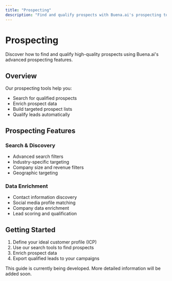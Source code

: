 ```yaml
---
title: "Prospecting"
description: "Find and qualify prospects with Buena.ai's prospecting tools"
---
```


# Prospecting

Discover how to find and qualify high-quality prospects using Buena.ai's advanced prospecting features.

## Overview

Our prospecting tools help you:
- Search for qualified prospects
- Enrich prospect data
- Build targeted prospect lists
- Qualify leads automatically

## Prospecting Features

### Search & Discovery
- Advanced search filters
- Industry-specific targeting
- Company size and revenue filters
- Geographic targeting

### Data Enrichment
- Contact information discovery
- Social media profile matching
- Company data enrichment
- Lead scoring and qualification

## Getting Started

1. Define your ideal customer profile (ICP)
2. Use our search tools to find prospects
3. Enrich prospect data
4. Export qualified leads to your campaigns

<Info>
This guide is currently being developed. More detailed information will be added soon.
</Info>